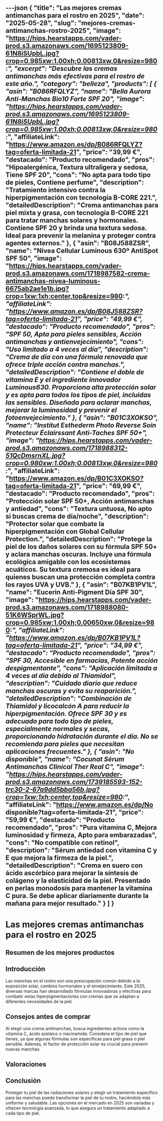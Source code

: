 ---json
{
  "title": "Las mejores cremas antimanchas para el rostro en 2025",
  "date": "2025-05-28",
  "slug": "mejores-cremas-antimanchas-rostro-2025",
  "image": "https://hips.hearstapps.com/vader-prod.s3.amazonaws.com/1695123809-61N8iSUpbL.jpg?crop=0.985xw:1.00xh;0.00813xw,0&resize=980:*",
  "excerpt": "Descubre las cremas antimanchas más efectivas para el rostro de este año.",
  "category": "belleza",
  "products": [
    {
      "asin": "B086RFQLYZ",
      "name": "Bella Aurora Anti-Manchas Bio10 Forte SPF 20",
      "image": "https://hips.hearstapps.com/vader-prod.s3.amazonaws.com/1695123809-61N8iSUpbL.jpg?crop=0.985xw:1.00xh;0.00813xw,0&resize=980:*",
      "affiliateLink": "https://www.amazon.es/dp/B086RFQLYZ?tag=oferta-limitada-21",
      "price": "39,99 €",
      "destacado": "Producto recomendado",
      "pros": "Hipoalergénica, Textura ultraligera y sedosa, Tiene SPF 20",
      "cons": "No apta para todo tipo de pieles, Contiene perfume",
      "description": "Tratamiento intensivo contra la hiperpigmentación con tecnología B-CORE 221.",
      "detailedDescription": "Crema antimanchas para piel mixta y grasa, con tecnología B-CORE 221 para tratar manchas solares y hormonales. Contiene SPF 20 y brinda una textura sedosa. Ideal para prevenir la melanina y proteger contra agentes externos."
    },
    {
      "asin": "B08J588ZSR",
      "name": "Nivea Cellular Luminous 630º AntiSpot SPF 50",
      "image": "https://hips.hearstapps.com/vader-prod.s3.amazonaws.com/1718987582-crema-antimanchas-nivea-luminous-6675ab2ae1e1b.jpg?crop=1xw:1xh;center,top&resize=980:*",
      "affiliateLink": "https://www.amazon.es/dp/B08J588ZSR?tag=oferta-limitada-21",
      "price": "49,99 €",
      "destacado": "Producto recomendado",
      "pros": "SPF 50, Apta para pieles sensibles, Acción antimanchas y antienvejecimiento",
      "cons": "Uso limitado a 4 veces al día",
      "description": "Crema de día con una fórmula renovada que ofrece triple acción contra manchas.",
      "detailedDescription": "Contiene el doble de vitamina E y el ingrediente innovador Luminous630. Proporciona alta protección solar y es apta para todos los tipos de piel, incluidas las sensibles. Diseñada para aclarar manchas, mejorar la luminosidad y prevenir el fotoenvejecimiento."
    },
    {
      "asin": "B01C3XOKSO",
      "name": "Institut Esthederm Photo Reverse Soin Protecteur Éclairssant Anti-Taches SPF 50+",
      "image": "https://hips.hearstapps.com/vader-prod.s3.amazonaws.com/1718988312-51QcDmsrnXL.jpg?crop=0.980xw:1.00xh;0.00813xw,0&resize=980:*",
      "affiliateLink": "https://www.amazon.es/dp/B01C3XOKSO?tag=oferta-limitada-21",
      "price": "69,99 €",
      "destacado": "Producto recomendado",
      "pros": "Protección solar SPF 50+, Acción antimanchas y antiedad",
      "cons": "Textura untuosa, No apto si buscas crema de día/noche",
      "description": "Protector solar que combate la hiperpigmentación con Global Cellular Protection.",
      "detailedDescription": "Protege la piel de los daños solares con su fórmula SPF 50+ y aclara manchas oscuras. Incluye una fórmula ecológica amigable con los ecosistemas acuáticos. Su textura cremosa es ideal para quienes buscan una protección completa contra los rayos UVA y UVB."
    },
    {
      "asin": "B07KB1PV1L",
      "name": "Eucerin Anti-Pigment Día SPF 30",
      "image": "https://hips.hearstapps.com/vader-prod.s3.amazonaws.com/1718988080-51K6WSprWL.jpg?crop=0.985xw:1.00xh;0.00650xw,0&resize=980:*",
      "affiliateLink": "https://www.amazon.es/dp/B07KB1PV1L?tag=oferta-limitada-21",
      "price": "34,99 €",
      "destacado": "Producto recomendado",
      "pros": "SPF 30, Accesible en farmacias, Potente acción despigmentante",
      "cons": "Aplicación limitada a 4 veces al día debido al Thiamidol",
      "description": "Cuidado diario que reduce manchas oscuras y evita su reaparición.",
      "detailedDescription": "Combinación de Thiamidol y licocalcón A para reducir la hiperpigmentación. Ofrece SPF 30 y es adecuado para todo tipo de pieles, especialmente normales y secas, proporcionando hidratación durante el día. No se recomienda para pieles que necesitan aplicaciones frecuentes."
    },
    {
      "asin": "No disponible",
      "name": "Cocunat Sérum Antimanchas Clinical Ther Real C",
      "image": "https://hips.hearstapps.com/vader-prod.s3.amazonaws.com/1739185593-152-trc30-2-67a9dd5bba56b.jpg?crop=1xw:1xh;center,top&resize=980:*",
      "affiliateLink": "https://www.amazon.es/dp/No disponible?tag=oferta-limitada-21",
      "price": "59,99 €",
      "destacado": "Producto recomendado",
      "pros": "Pura vitamina C, Mejora luminosidad y firmeza, Apto para embarazadas",
      "cons": "No compatible con retinol",
      "description": "Sérum antiedad con vitamina C y E que mejora la firmeza de la piel.",
      "detailedDescription": "Crema en suero con ácido ascórbico para mejorar la síntesis de colágeno y la elasticidad de la piel. Presentado en perlas monodosis para mantener la vitamina C pura. Se debe aplicar diariamente durante la mañana para mejor resultado."
    }
  ]
}
---


# Las mejores cremas antimanchas para el rostro en 2025

## Resumen de los mejores productos

<ProductRankingTable products={products} />

## Introducción

Las manchas en el rostro son una preocupación común debido a la exposición solar, cambios hormonales y el envejecimiento. Este 2025, diversas marcas han desarrollado fórmulas innovadoras y efectivas para combatir estas hiperpigmentaciones con cremas que se adaptan a diferentes necesidades de la piel.

## Consejos antes de comprar

Al elegir una crema antimanchas, busca ingredientes activos como la vitamina C, ácido azelaico o niacinamida. Considera el tipo de piel que tienes, ya que algunas fórmulas son específicas para piel grasa o piel sensible. Además, el factor de protección solar es crucial para prevenir nuevas manchas.

## Valoraciones

<ProductDetailCard product={products[0]} />

<ProductDetailCard product={products[1]} />

<ProductDetailCard product={products[2]} />

<ProductDetailCard product={products[3]} />

<ProductDetailCard product={products[4]} />

## Conclusión

Proteger tu piel de las radiaciones solares y elegir un tratamiento específico para las manchas puede transformar la piel de tu rostro, haciéndola más uniforme y saludable. Las opciones en el mercado en 2025 son variadas y ofrecen tecnología avanzada, lo que asegura un tratamiento adaptado a cada tipo de piel.
